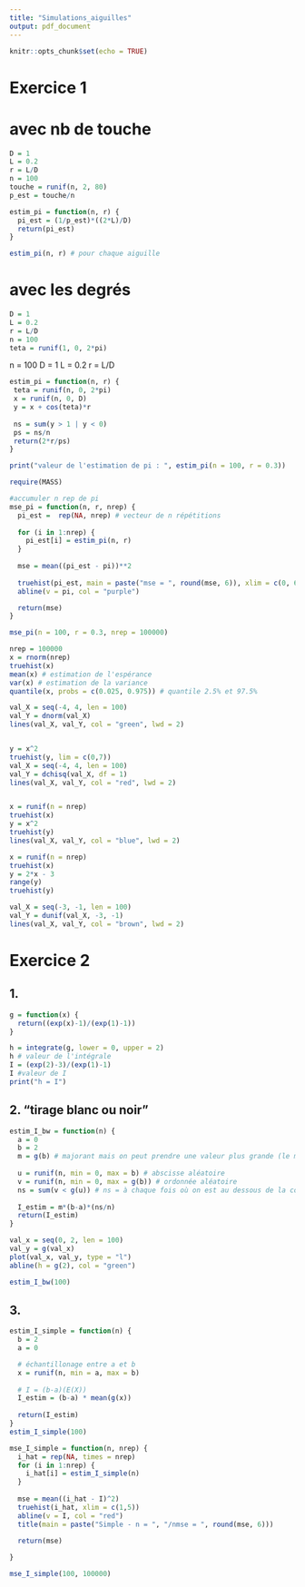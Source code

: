 ```yaml
---
title: "Simulations_aiguilles"
output: pdf_document
---
```


```r
knitr::opts_chunk$set(echo = TRUE)
```

# Exercice 1
# avec nb de touche

```r
D = 1
L = 0.2
r = L/D
n = 100
touche = runif(n, 2, 80)
p_est = touche/n

estim_pi = function(n, r) {
  pi_est = (1/p_est)*((2*L)/D)
  return(pi_est)
}
```

```r
estim_pi(n, r) # pour chaque aiguille
```

# avec les degrés

```r
D = 1
L = 0.2
r = L/D
n = 100
teta = runif(1, 0, 2*pi)
```

n = 100
D = 1
L = 0.2
r = L/D

```r

estim_pi = function(n, r) {
 teta = runif(n, 0, 2*pi) 
 x = runif(n, 0, D)
 y = x + cos(teta)*r
 
 ns = sum(y > 1 | y < 0)
 ps = ns/n
 return(2*r/ps)
}

print("valeur de l'estimation de pi : ", estim_pi(n = 100, r = 0.3))
```
```r
require(MASS)
```
```r
#accumuler n rep de pi
mse_pi = function(n, r, nrep) {
  pi_est =  rep(NA, nrep) # vecteur de n répétitions
  
  for (i in 1:nrep) {
    pi_est[i] = estim_pi(n, r)
  }
  
  mse = mean((pi_est - pi))**2
    
  truehist(pi_est, main = paste("mse = ", round(mse, 6)), xlim = c(0, 6))
  abline(v = pi, col = "purple")

  return(mse)
}

mse_pi(n = 100, r = 0.3, nrep = 100000)
```


```r
nrep = 100000
x = rnorm(nrep)
truehist(x)
mean(x) # estimation de l'espérance
var(x) # estimation de la variance
quantile(x, probs = c(0.025, 0.975)) # quantile 2.5% et 97.5%

val_X = seq(-4, 4, len = 100)
val_Y = dnorm(val_X)
lines(val_X, val_Y, col = "green", lwd = 2)


y = x^2
truehist(y, lim = c(0,7))
val_X = seq(-4, 4, len = 100)
val_Y = dchisq(val_X, df = 1)
lines(val_X, val_Y, col = "red", lwd = 2)


x = runif(n = nrep)
truehist(x)
y = x^2
truehist(y)
lines(val_X, val_Y, col = "blue", lwd = 2)

```


```r
x = runif(n = nrep)
truehist(x)
y = 2*x - 3
range(y)
truehist(y)

val_X = seq(-3, -1, len = 100)
val_Y = dunif(val_X, -3, -1)
lines(val_X, val_Y, col = "brown", lwd = 2)
```
# Exercice 2
## 1.
```r
g = function(x) { 
  return((exp(x)-1)/(exp(1)-1))
}

h = integrate(g, lower = 0, upper = 2)
h # valeur de l'intégrale
I = (exp(2)-3)/(exp(1)-1)
I #valeur de I
print("h = I")

```
## 2. "tirage blanc ou noir"
```r
estim_I_bw = function(n) {
  a = 0
  b = 2
  m = g(b) # majorant mais on peut prendre une valeur plus grande (le meilleur choix --> plus petit des majorants
  
  u = runif(n, min = 0, max = b) # abscisse aléatoire
  v = runif(n, min = 0, max = g(b)) # ordonnée aléatoire
  ns = sum(v < g(u)) # ns = à chaque fois où on est au dessous de la courbe
  
  I_estim = m*(b-a)*(ns/n)
  return(I_estim)
}

val_x = seq(0, 2, len = 100)
val_y = g(val_x)
plot(val_x, val_y, type = "l")
abline(h = g(2), col = "green")

estim_I_bw(100)
```

## 3.

```r
estim_I_simple = function(n) {
  b = 2
  a = 0

  # échantillonage entre a et b
  x = runif(n, min = a, max = b)
  
  # I = (b-a)(E(X))
  I_estim = (b-a) * mean(g(x))
  
  return(I_estim)
}
estim_I_simple(100)
```



```r
mse_I_simple = function(n, nrep) {
  i_hat = rep(NA, times = nrep)
  for (i in 1:nrep) {
    i_hat[i] = estim_I_simple(n)
  }
  
  mse = mean((i_hat - I)^2)
  truehist(i_hat, xlim = c(1,5))
  abline(v = I, col = "red")
  title(main = paste("Simple - n = ", "/nmse = ", round(mse, 6)))
  
  return(mse)

}

mse_I_simple(100, 100000)
```









